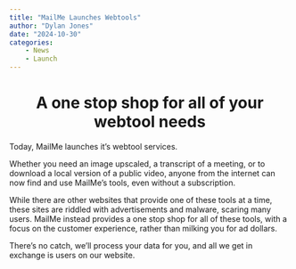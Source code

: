 ```yaml
---
title: "MailMe Launches Webtools"
author: "Dylan Jones"
date: "2024-10-30"
categories:
    - News
    - Launch
---
```


<center> <h1> A one stop shop for all of your webtool needs </h1> </center>

Today, MailMe launches it's webtool services. 

Whether you need an image upscaled, a transcript of a meeting, or to download a local version of a public video, anyone from the internet can now find and use MailMe's tools, even without a subscription.

While there are other websites that provide one of these tools at a time, these sites are riddled with advertisements and malware, scaring many users. MailMe instead provides a one stop shop for all of these tools, with a focus on the customer experience, rather than milking you for ad dollars.

There's no catch, we'll process your data for you, and all we get in exchange is users on our website.